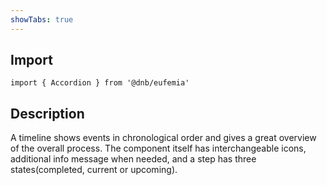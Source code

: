 ```yaml
---
showTabs: true
---
```


## Import

```tsx
import { Accordion } from '@dnb/eufemia'
```

## Description

A timeline shows events in chronological order and gives a great overview of the overall process.
The component itself has interchangeable icons, additional info message when needed, and a step has three states(completed, current or upcoming).
